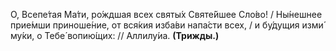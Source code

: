 О, Всепе́тая Ма́ти, ро́ждшая всех святы́х Святе́йшее Сло́во! / Ны́нешнее прие́мши приноше́ние, от вся́кия изба́ви напа́сти всех, / и бу́дущия изми́ му́ки, о Тебе́ вопию́щих: // Аллилу́иа. **(Трижды.)**
